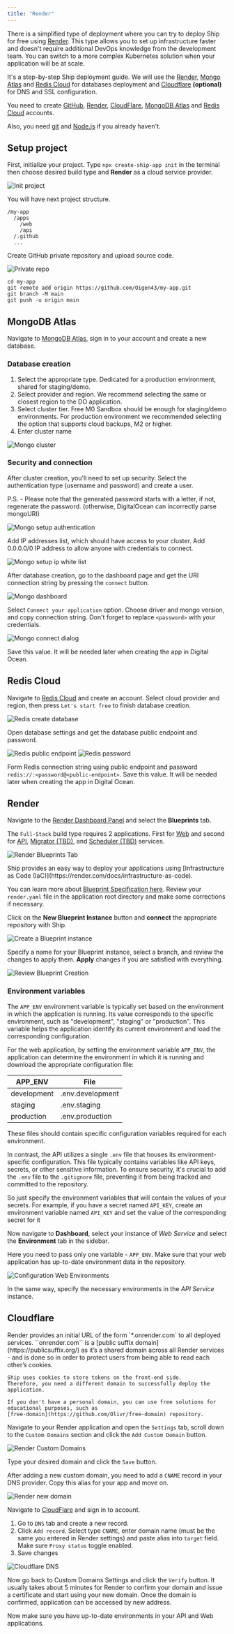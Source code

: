 ```yaml
---
title: "Render"
---
```


There is a simplified type of deployment where you can try to deploy Ship for free using [Render](https://render.com).
This type allows you to set up infrastructure faster and doesn't require additional DevOps knowledge from the development team.
You can switch to a more complex Kubernetes solution when your application will be at scale.

It's a step-by-step Ship deployment guide. We will use the [Render](https://render.com), [Mongo Atlas](https://www.mongodb.com/) and [Redis Cloud](https://redis.com/try-free/) for databases deployment and [Cloudflare](https://www.cloudflare.com/) **(optional)** for DNS and SSL configuration.

You need to create [GitHub](https://github.com/), [Render](https://render.com), [CloudFlare](https://www.cloudflare.com/), [MongoDB Atlas](https://www.mongodb.com/cloud/atlas/register) and [Redis Cloud](https://redis.com/try-free/) accounts.

Also, you need [git](https://git-scm.com/) and [Node.js](https://nodejs.org/en/) if you already haven't.

## Setup project

First, initialize your project. Type ```npx create-ship-app init``` in the terminal then choose desired build type and **Render** as a cloud service provider.

![Init project](/images/init-project-koa-render.png)

You will have next project structure.

```shell
/my-app
  /apps
    /web
    /api
  /.github
  ...
```

Create GitHub private repository and upload source code.

![Private repo](/images/private-repo.png)


```shell
cd my-app
git remote add origin https://github.com/Oigen43/my-app.git
git branch -M main
git push -u origin main
```

## MongoDB Atlas

Navigate to [MongoDB Atlas](https://cloud.mongodb.com/), sign in to your account and create a new database.

### Database creation

1. Select the appropriate type. Dedicated for a production environment, shared for staging/demo.
2. Select provider and region. We recommend selecting the same or closest region to the DO application.
3. Select cluster tier. Free M0 Sandbox should be enough for staging/demo environments. For production environment we recommended selecting the option that supports cloud backups, M2 or higher.
4. Enter cluster name

![Mongo cluster](/images/mongo-create.png)

### Security and connection

After cluster creation, you'll need to set up security. Select the authentication type (username and password) and create a user.

P.S. - Please note that the generated password starts with a letter, if not, regenerate the password. (otherwise, DigitalOcean can incorrectly parse mongoURI)

![Mongo setup authentication](/images/mongo-create-password.png)

Add IP addresses list, which should have access to your cluster. Add 0.0.0.0/0 IP address to allow anyone with credentials to connect.

![Mongo setup ip white list](/images/mongo-create-ip-list.png)

After database creation, go to the dashboard page and get the URI connection string by pressing the `connect` button.

![Mongo dashboard](/images/mongo-dashboard.png)

Select `Connect your application` option. Choose driver and mongo version, and copy connection string. Don't forget to replace `<password>` with your credentials.

![Mongo connect dialog](/images/mongo-connection-string.png)

Save this value. It will be needed later when creating the app in Digital Ocean.


## Redis Cloud

Navigate to [Redis Cloud](https://redis.com/try-free/) and create an account. Select cloud provider and region, then press `Let's start free` to finish database creation.

![Redis create database](/images/redis-creation.png)


Open database settings and get the database public endpoint and password.

![Redis public endpoint](/images/redis-public-endpoint.png)
![Redis password](/images/redis-password.png)

Form Redis connection string using public endpoint and password `redis://:<password@<public-endpoint>`. Save this value. It will be needed later when creating the app in Digital Ocean.


## Render

Navigate to the [Render Dashboard Panel](https://dashboard.render.com/) and select the **Blueprints** tab.

The `Full-Stack` build type requires 2 applications. First for [Web](/web/overview) and second for [API](/api-reference/overview), [Migrator (TBD)](https://github.com/docs/migrator.md), and [Scheduler (TBD)](https://github.com/docs/scheduler.md) services.

![Render Blueprints Tab](/images/render-blueprints.png)

<Tip>
Ship provides an easy way to deploy your applications using [Infrastructure as Code (IaC)](https://render.com/docs/infrastructure-as-code).

You can learn more about [Blueprint Specification here](https://render.com/docs/blueprint-spec).
Review your `render.yaml` file in the application root directory and make some corrections if necessary.
</Tip>

Click on the **New Blueprint Instance** button and **connect** the appropriate repository with Ship.

![Create a Blueprint instance](/images/render-create-blueprint-instance.png)

Specify a name for your Blueprint instance, select a branch, and review the changes to apply them.
**Apply** changes if you are satisfied with everything.

![Review Blueprint Creation](/images/render-review-blueprint-creation.png)

### Environment variables
The ```APP_ENV``` environment variable is typically set based on the environment in which the application is running.
Its value corresponds to the specific environment, such as "development", "staging" or "production".
This variable helps the application identify its current environment and load the corresponding configuration.

For the web application, by setting the environment variable ```APP_ENV```,
the application can determine the environment in which it is running and download the appropriate configuration file:

| APP_ENV       | File              |
| ------------- |-------------------|
| development   | .env.development  |
| staging       | .env.staging      |
| production    | .env.production   |

These files should contain specific configuration variables required for each environment.

In contrast, the API utilizes a single `.env` file that houses its environment-specific configuration.
This file typically contains variables like API keys, secrets, or other sensitive information.
To ensure security, it's crucial to add the `.env` file to the `.gitignore` file,
preventing it from being tracked and committed to the repository.

So just specify the environment variables that will contain the values of your secrets.
For example, if you have a secret named `API_KEY`,
create an environment variable named `API_KEY` and set the value of the corresponding secret for it


Now navigate to **Dashboard**, select your instance of *Web Service* and select the **Environment** tab in the sidebar.

Here you need to pass only one variable - ```APP_ENV```.
Make sure that your web application has up-to-date environment data in the repository.

![Configuration Web Environments](/images/render-web-env.png)

In the same way, specify the necessary environments in the *API Service* instance.

## Cloudflare

<Note>
    Render provides an initial URL of the form `*.onrender.com` to all deployed services.
    ``onrender.com`` is a [public suffix domain](https://publicsuffix.org/) as it’s a shared domain across
    all Render services - and is done so in order to protect users from being able to read each other’s cookies.

    Ship uses cookies to store tokens on the front-end side.
    Therefore, you need a different domain to successfully deploy the application.

    If you don't have a personal domain, you can use free solutions for educational purposes, such as
    [free-domain](https://github.com/Olivr/free-domain) repository.
</Note>

Navigate to your Render application and open the `Settings` tab,
scroll down to the `Custom Domains` section and click the `Add Custom Domain` button.

![Render Custom Domains](/images/render-custom-domains.png)

Type your desired domain and click the `Save` button.

After adding a new custom domain, you need to add a `CNAME` record in your DNS provider.
Copy this alias for your app and move on.

![Render new domain](/images/render-custom-domains-created.png)

Navigate to [CloudFlare](https://dash.cloudflare.com/) and sign in to account.

1. Go to `DNS` tab and create a new record.
2. Click `Add record`. Select type `CNAME`,
enter domain name (must be the same you entered in Render settings) and paste alias into `target` field.
Make sure `Proxy status` toggle enabled.
3. Save changes

![Cloudflare DNS](/images/cloudflare-create-dns-render.png)

Now go back to Custom Domains Settings and click the `Verify` button.
It usually takes about 5 minutes for Render to confirm your domain and issue a certificate and start using your new domain.
Once the domain is confirmed, application can be accessed by new address.

Now make sure you have up-to-date environments in your API and Web applications.
